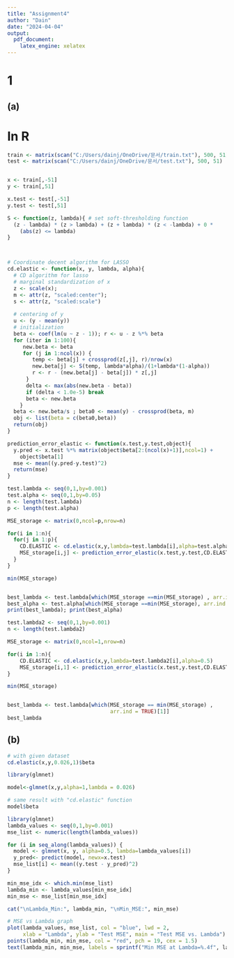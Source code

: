 ---
title: "Assignment4"
author: "Dain"
date: "2024-04-04"
output:
  pdf_document:
    latex_engine: xelatex
---

# 1
## (a)

# In R

```{r}
train <- matrix(scan("C:/Users/dainj/OneDrive/문서/train.txt"), 500, 51)
test <- matrix(scan("C:/Users/dainj/OneDrive/문서/test.txt"), 500, 51)


x <- train[,-51]
y <- train[,51]

x.test <- test[,-51]
y.test <- test[,51]
```


```{r}
S <- function(z, lambda){ # set soft-thresholding function
  (z - lambda) * (z > lambda) + (z + lambda) * (z < -lambda) + 0 *
    (abs(z) <= lambda)
}



# Coordinate decent algorithm for LASSO
cd.elastic <- function(x, y, lambda, alpha){
  # CD algorithm for lasso      
  # marginal standardization of x
  z <- scale(x); 
  m <- attr(z, "scaled:center"); 
  s <- attr(z, "scaled:scale")
  
  # centering of y
  u <- (y - mean(y))
  # initialization
  beta <- coef(lm(u ~ z - 1)); r <- u - z %*% beta
  for (iter in 1:100){
     new.beta <- beta
     for (j in 1:ncol(x)) {
        temp <- beta[j] + crossprod(z[,j], r)/nrow(x)
        new.beta[j] <- S(temp, lambda*alpha)/(1+lambda*(1-alpha)) 
        r <- r - (new.beta[j] - beta[j]) * z[,j]
      }
      delta <- max(abs(new.beta - beta))
      if (delta < 1.0e-5) break
      beta <- new.beta
    }
  beta <- new.beta/s ; beta0 <- mean(y) - crossprod(beta, m)
  obj <- list(beta = c(beta0,beta))
  return(obj)
}
```


```{r}
prediction_error_elastic <- function(x.test,y.test,object){
  y.pred <- x.test %*% matrix(object$beta[2:(ncol(x)+1)],ncol=1) +
    object$beta[1]
  mse <- mean((y.pred-y.test)^2)
  return(mse)
}
```


```{r}
test.lambda <- seq(0,1,by=0.001)
test.alpha <- seq(0,1,by=0.05)
n <- length(test.lambda)
p <- length(test.alpha)

MSE_storage <- matrix(0,ncol=p,nrow=n)

for(i in 1:n){
  for(j in 1:p){
    CD.ELASTIC <- cd.elastic(x,y,lambda=test.lambda[i],alpha=test.alpha[j])
    MSE_storage[i,j] <- prediction_error_elastic(x.test,y.test,CD.ELASTIC)
  }
}

min(MSE_storage)


best_lambda <- test.lambda[which(MSE_storage ==min(MSE_storage) , arr.ind = TRUE)[1]]
best_alpha <- test.alpha[which(MSE_storage ==min(MSE_storage), arr.ind = TRUE)[2]]
print(best_lambda); print(best_alpha)
```

```{r}
test.lambda2 <- seq(0,1,by=0.001)
n <- length(test.lambda2)

MSE_storage <- matrix(0,ncol=1,nrow=n)

for(i in 1:n){
    CD.ELASTIC <- cd.elastic(x,y,lambda=test.lambda2[i],alpha=0.5)
    MSE_storage[i,1] <- prediction_error_elastic(x.test,y.test,CD.ELASTIC)
}

min(MSE_storage)


best_lambda <- test.lambda[which(MSE_storage == min(MSE_storage) ,
                                 arr.ind = TRUE)[1]]
best_lambda
```


## (b)

```{r}
# with given dataset
cd.elastic(x,y,0.026,1)$beta
```

```{r}
library(glmnet)

model<-glmnet(x,y,alpha=1,lambda = 0.026)

# same result with "cd.elastic" function
model$beta
```



```{r}
library(glmnet)
lambda_values <- seq(0,1,by=0.001)
mse_list <- numeric(length(lambda_values))

for (i in seq_along(lambda_values)) {
  model <- glmnet(x, y, alpha=0.5, lambda=lambda_values[i])
  y_pred<- predict(model, newx=x.test)
  mse_list[i] <- mean((y.test - y_pred)^2)
}

min_mse_idx <- which.min(mse_list)
lambda_min <- lambda_values[min_mse_idx]
min_mse <- mse_list[min_mse_idx]

cat("\nLambda_Min:", lambda_min, "\nMin_MSE:", min_mse)
```

```{r}
# MSE vs Lambda graph
plot(lambda_values, mse_list, col = "blue", lwd = 2,
     xlab = "Lambda", ylab = "Test MSE", main = "Test MSE vs. Lambda")
points(lambda_min, min_mse, col = "red", pch = 19, cex = 1.5)
text(lambda_min, min_mse, labels = sprintf("Min MSE at Lambda=%.4f", lambda_min), pos = 4, col = "red")
```








